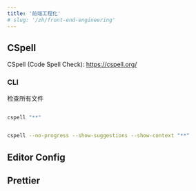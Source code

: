 ```yaml
---
title: '前端工程化'
# slug: '/zh/front-end-engineering'
---
```


## CSpell

CSpell (Code Spell Check): https://cspell.org/

### CLI

检查所有文件

```bash

cspell "**"

```

```bash

cspell --no-progress --show-suggestions --show-context "**"

```

## Editor Config

## Prettier

